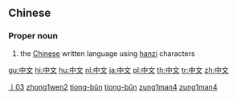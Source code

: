 ==Chinese==
{{zh-hanzi|[[中]][[文]]}}
{{zh-pinyin|Zhōngwén|Tiong-bûn|Zung<sup>1</sup>man<sup>4</sup>}}
{{audio|Zh-zhong1wen2.ogg|Mandarin audio}}
===Proper noun===
# the [[Chinese]] written language using [[hanzi]] characters
[[Category:zh-tw:Proper nouns|丨03]]
[[Category:zh-cn:Proper nouns|zhong1wen2]]
[[Category:nan-tw:Proper nouns|tiong-bûn]]
[[Category:nan-cn:Proper nouns|tiong-bûn]]
[[Category:yue-hk:Proper nouns|zung1man4]]
[[Category:yue-cn:Proper nouns|zung1man4]]

[[gu:中文]]
[[hi:中文]]
[[hu:中文]]
[[nl:中文]]
[[ja:中文]]
[[pl:中文]]
[[th:中文]]
[[tr:中文]]
[[zh:中文]]